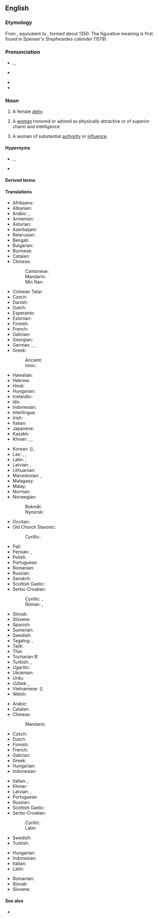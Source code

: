 {{also|Goddess}}
==English==

===Etymology===
From {{inh|en|enm|goddesse}}, equivalent to {{suffix|en|god|ess}}, formed about 1350. The figurative meaning is first found in Spenser's ''Shepheardes calender'' (1579).

===Pronunciation===
* {{a|RP}} {{enPR|gŏd'ĕs}}, {{enPR|gäd'ǐs}}, {{IPA|en|/ˈɡɒdɛs/|/-ɪs/}}
* {{a|GA}} {{IPA|en|/ˈɡɑdəs/}}
* {{audio|en|En-us-goddess.ogg|Audio (GA)}}
* {{hyphenation|en|god|dess}}

===Noun===
{{en-noun}}

# {{lb|en|religion}} A female [[deity]].
# {{lb|en|figuratively}} A [[woman]] honored or adored as physically attractive or of superior charm and intelligence.
# {{lb|en|figuratively}} A woman of substantial [[authority]] or [[influence]].

====Hypernyms====
* {{sense|female deity}} {{l|en|deity}}, {{l|en|divinity}}, {{l|en|god}}
* {{sense|certain woman}} {{l|en|woman}}

====Derived terms====
{{col4|en
|Green Goddess
|green goddess
|demigoddess
|mother goddess
|goddessship
|goddesship
|goddess-ship
|goddesshood
|goddesslike
|domestic goddess
|sex goddess
|triple goddess
|goddessly
|goddessy
|goddessless
|goddess-queen
|goddessling
|bitch goddess
|porcelain goddess
|worship the porcelain goddess
}}

====Translations====
{{trans-top|female deity}}
* Afrikaans: {{t|af|godin}}
* Albanian: {{t+|sq|perëndeshë|f}}
* Arabic: {{t|ar|إِلَاهَة|f}}, {{t|ar|إِلٰهَة}}
* Armenian: {{t+|hy|աստվածուհի}}
* Asturian: {{t|ast|diosa|f}}
* Azerbaijani: {{t|az|ilahə}}
* Belarusian: {{t|be|багі́ня|f}}
* Bengali: {{t|bn|দেবী}}
* Bulgarian: {{t+|bg|боги́ня|f}}
* Burmese: {{t+|my|ဒေဝီ}}
* Catalan: {{t+|ca|deessa|f}}
* Chinese:
*: Cantonese: {{t|yue|女神|tr=neoi5 san4}}
*: Mandarin: {{t+|cmn|女神|tr=nǚshén|sc=Hani}}
*: Min Nan: {{t+|nan|女神|tr=lú-sîn / lí-sîn}}
* Crimean Tatar: {{t|crh|mabude}}
* Czech: {{t+|cs|bohyně|f}}
* Danish: {{t+|da|gudinde|c}}
* Dutch: {{t+|nl|godin}}
* Esperanto: {{t+|eo|diino}}
* Estonian: {{t|et|jumalanna}}
* Finnish: {{t+|fi|jumalatar}}
* French: {{t+|fr|déesse|f}}
* Galician: {{t+|gl|deusa|f}}
* Georgian: {{t|ka|ქალღმერთი}}
* German: {{t+|de|Göttin|f}}, {{t|de|[[weiblich]]e [[Gottheit]]|f}}, {{t|de|[[weiblich]]er [[Gott]]|m}}
* Greek: {{t+|el|θεά|f}}
*: Ancient: {{t|grc|θεά|f}}
*: Ionic: {{t|grc|θεή|f}}
* Hawaiian: {{t|haw|akua wahine}}
* Hebrew: {{t+|he|אֵלָה|f|tr=elá}}
* Hindi: {{t+|hi|देवी|f}}
* Hungarian: {{t+|hu|istennő}}
* Icelandic: {{t+|is|gyðja|f}}
* Ido: {{t+|io|deino}}
* Indonesian: {{t+|id|Dewi}}
* Interlingua: {{t|ia|dea}}
* Irish: {{t|ga|bandia|m}}
* Italian: {{t+|it|dea|f}}
* Japanese: {{t+|ja|女神|tr=[[めがみ]], megami|sc=Jpan}}
* Kazakh: {{t|kk|әйел құдай|sc=Cyrl}}
* Khmer: {{t|km|ព្រះម៉ែ}}, {{t+|km|ទេវី}}, {{t+|km|ទេពី}}
{{trans-mid}}
* Korean: {{t+|ko|여신}} ({{t+|ko|女神}}), {{t|ko|녀신}} {{qualifier|North Korea}}
* Lao: {{t|lo|ເທວີ}}, {{t|lo|ສຸລາງ}}, {{t|lo|ສຸຣາງ}}
* Latin: {{t+|la|dea|f}}, {{t+|la|dīva|f}}
* Latvian: {{t|lv|dieviete|f}}, {{t|lv|dieve|f}}
* Lithuanian: {{t|lt|deivė|f}}
* Macedonian: {{t|mk|божица|f}}, {{t|mk|богиња|f}}
* Malagasy: {{t|mg|andriamanibavy}}
* Malay: {{t|ms|dewi}}
* Norman: {{t|nrf|déêsse|f}} {{qualifier|Jersey}}
* Norwegian:
*: Bokmål: {{t+|nb|gudinne|m|f}}
*: Nynorsk: {{t|nn|gudinne|f}}
* Occitan: {{t|oc|dieusa|f}}
* Old Church Slavonic:
*: Cyrillic: {{t|cu|богꙑни|f}}
* Pali: {{t|pi|devī|f}}
* Persian: {{t+|fa|الهه|tr=elâhe|sc=fa-Arab}}, {{t|fa|ایزدبانو|tr=izadbânu|sc=fa-Arab}}
* Polish: {{t+|pl|bogini|f}}
* Portuguese: {{t+|pt|deusa|f}}
* Romanian: {{t+|ro|zeiță|f}}
* Russian: {{t+|ru|боги́ня|f}}
* Sanskrit: {{t+|sa|देवी|f}}
* Scottish Gaelic: {{t|gd|ban-dia|f}}
* Serbo-Croatian:
*: Cyrillic: {{t|sh|бо̀гиња|f}}, {{t|sh|бо̀жица|f}}
*: Roman: {{t+|sh|bòginja|f}}, {{t+|sh|bòžica|f}}
* Slovak: {{t+|sk|bohyňa|f}}
* Slovene: {{t+|sl|bogínja|f}}
* Spanish: {{t+|es|diosa|f}}
* Sumerian: {{t|sux|𒀭|ts=diĝir, dingir; dimer, dimir}}
* Swedish: {{t+|sv|gudinna|c}}
* Tagalog: {{t|tl|bathaluman}}, {{t|tl|diyosa}}
* Tajik: {{t|tg|олиҳа}}
* Thai: {{t|th|เทวี}}
* Tocharian B: {{t|txb|ñäkteñña}}
* Turkish: {{t+|tr|tanrıça|f}}, {{t+|tr|ilahe|f}}
* Ugaritic: {{t|uga|𐎛𐎍𐎚}}
* Ukrainian: {{t+|uk|боги́ня|f}}
* Urdu: {{t|ur|دیوی|f|tr=devī}}
* Uzbek: {{t|uz|maʻbuda}}, {{t+|uz|iloha}}
* Vietnamese: {{t|vi|nữ thần}} ({{t|vi|女神}})
* Welsh: {{t|cy|duwes|f}}
{{trans-bottom}}

{{trans-top|adored or idealized woman}}
* Arabic: {{t|ar|مَعْبُودَة|f}}
* Catalan: {{t+|ca|deessa|f}}
* Chinese:
*: Mandarin: {{t+|cmn|女神|tr=nǚshén}}
* Czech: {{t+|cs|bohyně|f}}
* Dutch: {{t+|nl|schoonheid}}
* Finnish: {{t+|fi|jumalatar}}
* French: {{t+|fr|déesse|f}}
* Galician: {{t+|gl|deusa|f}}
* Greek: {{t+|el|θεά|f}}
* Hungarian: {{t+|hu|istennő}}
* Indonesian: {{t+|id|Dewi}}
{{trans-mid}}
* Italian: {{t+|it|diva|f}}, {{t+|it|dea|f}}
* Khmer: {{t|km|ទេពធីតា|tr=dep thi dar|sc=Khmr}}
* Latvian: {{t|lv|dieviete|f}}, {{t|lv|dieve|f}}
* Portuguese: {{t+|pt|deusa|f}}
* Russian: {{t+|ru|боги́ня|f}}
* Scottish Gaelic: {{t|gd|ban-dia|f}}
* Serbo-Croatian:
*: Cyrillic: {{t|sh|богиња|f}}
*: Latin: {{t+|sh|boginja|f}}
* Swedish: {{t+|sv|gudinna|c}}
* Turkish: {{t+|tr|tanrıça}}
{{trans-bottom}}

{{checktrans-top}}
* Hungarian: {{t+check|hu|istennő|f}}
* Indonesian: {{t+check|id|dewi}}
* Italian: {{t+check|it|dea|f}}
* Latin: {{t+check|la|dea|f}}
{{trans-mid}}
* Romanian: {{t+check|ro|zeiță|f}}
* Slovak: {{t+check|sk|bohyňa|f}}
* Slovene: {{t+check|sl|boginja|f}}
{{trans-bottom}}

====See also====
* {{l|en|heaven}}

{{c|en|Gods|Female}}